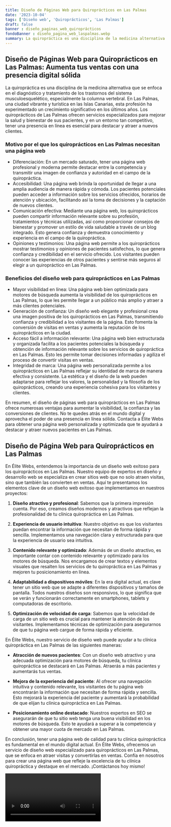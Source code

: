 ```yaml
---
title: Diseño de Páginas Web para Quiroprácticos en Las Palmas
date: '2023-10-04'
tags: ['Diseño web', 'Quiroprácticos', 'Las Palmas']
draft: false
banner : diseño_paginas_web_quiroprácticos
fondoBanner : diseño_pagina_web_laspalmas.webp
summary: La quiropráctica es una disciplina de la medicina alternativa que se enfoca en el diagnóstico y tratamiento de los trastornos del sistema musculoesquelético, especialmente la columna vertebral. En Las Palmas, una ciudad vibrante y turística en las Islas Canarias, esta profesión ha experimentado un crecimiento significativo en los últimos años. Los quiroprácticos de Las Palmas ofrecen servicios especializados para mejorar la salud y bienestar de sus pacientes, y en un entorno tan competitivo, tener una presencia en línea es esencial para destacar y atraer a nuevos clientes.
---
```


## Diseño de Páginas Web para Quiroprácticos en Las Palmas: Aumenta tus ventas con una presencia digital sólida

La quiropráctica es una disciplina de la medicina alternativa que se enfoca en el diagnóstico y tratamiento de los trastornos del sistema musculoesquelético, especialmente la columna vertebral. En Las Palmas, una ciudad vibrante y turística en las Islas Canarias, esta profesión ha experimentado un crecimiento significativo en los últimos años. Los quiroprácticos de Las Palmas ofrecen servicios especializados para mejorar la salud y bienestar de sus pacientes, y en un entorno tan competitivo, tener una presencia en línea es esencial para destacar y atraer a nuevos clientes.

### Motivo por el que los quiroprácticos en Las Palmas necesitan una página web

- Diferenciación: En un mercado saturado, tener una página web profesional y moderna permite destacar entre la competencia y transmitir una imagen de confianza y autoridad en el campo de la quiropráctica.
- Accesibilidad: Una página web brinda la oportunidad de llegar a una amplia audiencia de manera rápida y cómoda. Los pacientes potenciales pueden acceder a información sobre los servicios ofrecidos, horarios de atención y ubicación, facilitando así la toma de decisiones y la captación de nuevos clientes.
- Comunicación efectiva: Mediante una página web, los quiroprácticos pueden compartir información relevante sobre su profesión, tratamientos y técnicas utilizadas, así como proporcionar consejos de bienestar y promover un estilo de vida saludable a través de un blog integrado. Esto genera confianza y demuestra conocimiento y experiencia en el campo de la quiropráctica.
- Opiniones y testimonios: Una página web permite a los quiroprácticos mostrar testimonios y opiniones de pacientes satisfechos, lo que genera confianza y credibilidad en el servicio ofrecido. Los visitantes pueden conocer las experiencias de otros pacientes y sentirse más seguros al elegir a un quiropráctico en Las Palmas.

### Beneficios del diseño web para quiroprácticos en Las Palmas

- Mayor visibilidad en línea: Una página web bien optimizada para motores de búsqueda aumenta la visibilidad de los quiroprácticos en Las Palmas, lo que les permite llegar a un público más amplio y atraer a más clientes potenciales.
- Generación de confianza: Un diseño web elegante y profesional crea una imagen positiva de los quiroprácticos en Las Palmas, transmitiendo confianza y credibilidad a los visitantes de la página. Esto fomenta la conversión de visitas en ventas y aumenta la reputación de los quiroprácticos en la ciudad.
- Acceso fácil a información relevante: Una página web bien estructurada y organizada facilita a los pacientes potenciales la búsqueda y obtención de información relevante sobre los servicios de quiropráctica en Las Palmas. Esto les permite tomar decisiones informadas y agiliza el proceso de convertir visitas en ventas.
- Integridad de marca: Una página web personalizada permite a los quiroprácticos en Las Palmas reflejar su identidad de marca de manera efectiva y consistente. La estética y el diseño de la web pueden adaptarse para reflejar los valores, la personalidad y la filosofía de los quiroprácticos, creando una experiencia cohesiva para los visitantes y clientes.

En resumen, el diseño de páginas web para quiroprácticos en Las Palmas ofrece numerosas ventajas para aumentar la visibilidad, la confianza y las conversiones de clientes. No te quedes atrás en el mundo digital y aprovecha el poder de una presencia en línea sólida. Contacta a Élite Webs para obtener una página web personalizada y optimizada que te ayudará a destacar y atraer nuevos pacientes en Las Palmas.

<GifSeo />

<Cta />

## Diseño de Página Web para Quiroprácticos en Las Palmas

En Élite Webs, entendemos la importancia de un diseño web exitoso para los quiroprácticos en Las Palmas. Nuestro equipo de expertos en diseño y desarrollo web se especializa en crear sitios web que no solo atraen visitas, sino que también las convierten en ventas. Aquí te presentamos los elementos clave de un diseño web exitoso que implementamos en nuestros proyectos:

1. **Diseño atractivo y profesional**: Sabemos que la primera impresión cuenta. Por eso, creamos diseños modernos y atractivos que reflejan la profesionalidad de tu clínica quiropráctica en Las Palmas.

2. **Experiencia de usuario intuitiva**: Nuestro objetivo es que los visitantes puedan encontrar la información que necesitan de forma rápida y sencilla. Implementamos una navegación clara y estructurada para que la experiencia de usuario sea intuitiva.

3. **Contenido relevante y optimizado**: Además de un diseño atractivo, es importante contar con contenido relevante y optimizado para los motores de búsqueda. Nos encargamos de crear textos y elementos visuales que resalten los servicios de tu quiropráctica en Las Palmas y mejoren tu posicionamiento en línea.

4. **Adaptabilidad a dispositivos móviles**: En la era digital actual, es clave tener un sitio web que se adapte a diferentes dispositivos y tamaños de pantalla. Todos nuestros diseños son responsivos, lo que significa que se verán y funcionarán correctamente en smartphones, tablets y computadoras de escritorio.

5. **Optimización de velocidad de carga**: Sabemos que la velocidad de carga de un sitio web es crucial para mantener la atención de los visitantes. Implementamos técnicas de optimización para asegurarnos de que tu página web cargue de forma rápida y eficiente.

En Élite Webs, nuestro servicio de diseño web puede ayudar a tu clínica quiropráctica en Las Palmas de las siguientes maneras:

- **Atracción de nuevos pacientes**: Con un diseño web atractivo y una adecuada optimización para motores de búsqueda, tu clínica quiropráctica se destacará en Las Palmas. Atraerás a más pacientes y aumentarás tus ventas.

- **Mejora de la experiencia del paciente**: Al ofrecer una navegación intuitiva y contenido relevante, los visitantes de tu página web encontrarán la información que necesitan de forma rápida y sencilla. Esto mejorará la experiencia del paciente y aumentará la probabilidad de que elijan tu clínica quiropráctica en Las Palmas.

- **Posicionamiento online destacado**: Nuestros expertos en SEO se asegurarán de que tu sitio web tenga una buena visibilidad en los motores de búsqueda. Esto te ayudará a superar a la competencia y obtener una mayor cuota de mercado en Las Palmas.

En conclusión, tener una página web de calidad para tu clínica quiropráctica es fundamental en el mundo digital actual. En Élite Webs, ofrecemos un servicio de diseño web especializado para quiroprácticos en Las Palmas, que se enfoca en atraer visitas y convertirlas en ventas. Confía en nosotros para crear una página web que refleje la excelencia de tu clínica quiropráctica y destaque en el mercado. ¡Contáctanos hoy mismo!

<Video />

<CtaBot job='Quiroprácticos' city='Las Palmas'/>

<Gmaps query='Las Palmas+españa+maps' />